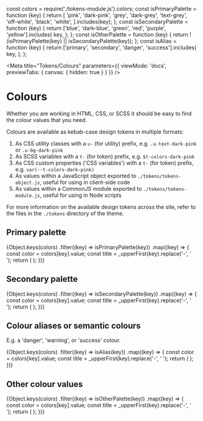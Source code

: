 const colors = require('./tokens-module.js').colors;
const isPrimaryPalette = function (key) {
  return [
    'pink',
    'dark-pink',
    'grey',
    'dark-grey',
    'text-grey',
    'off-white',
    'black',
    'white',
  ].includes(key);
};
const isSecondaryPalette = function (key) {
  return ['blue', 'dark-blue', 'green', 'red', 'purple', 'yellow'].includes(
    key,
  );
};
const isOtherPalette = function (key) {
  return !(isPrimaryPalette(key) || isSecondaryPalette(key));
};
const isAlias = function (key) {
  return ['primary', 'secondary', 'danger', 'success'].includes(
    key,
  );
};

<Meta
  title="Tokens/Colours"
  parameters={{ viewMode: 'docs', previewTabs: { canvas: { hidden: true } } }}
/>

# Colours

Whether you are working in HTML, CSS, or SCSS it should be easy to find the
colour values that you need.

Colours are available as kebab-case design tokens in multiple formats:

1. As CSS utility classes with a `u-` (for utility) prefix, e.g.
   `.u-text-dark-pink` or `.u-bg-dark-pink`
2. As SCSS variables with a `t-` (for token) prefix, e.g. `$t-colors-dark-pink`
3. As CSS custom properties ('CSS variables') with a `t-` (for token) prefix,
   e.g. `var(--t-colors-dark-pink)`
4. As values within a JavaScript object exported to `./tokens/tokens-object.js`,
   useful for using in client-side code
5. As values within a CommonJS module exported to `./tokens/tokens-module.js`,
   useful for using in Node scripts

For more information on the available design tokens across the site, refer to
the files in the `./tokens` directory of the theme.

## Primary palette

<ColorPalette>
  {Object.keys(colors)
    .filter((key) => isPrimaryPalette(key))
    .map((key) => {
      const color = colors[key].value;
      const title = _upperFirst(key).replace('-', ' ');
      return (
        <ColorItem
          key={key}
          title={title}
          subtitle={key}
          colors={{ [key]: color }}
        />
      );
    })}
</ColorPalette>

## Secondary palette

<ColorPalette>
  {Object.keys(colors)
    .filter((key) => isSecondaryPalette(key))
    .map((key) => {
      const color = colors[key].value;
      const title = _upperFirst(key).replace('-', ' ');
      return (
        <ColorItem
          key={key}
          title={title}
          subtitle={key}
          colors={{ [key]: color }}
        />
      );
    })}
</ColorPalette>

## Colour aliases or semantic colours

E.g. a 'danger', 'warning', or 'success' colour.

<ColorPalette>
  {Object.keys(colors)
    .filter((key) => isAlias(key))
    .map((key) => {
      const color = colors[key].value;
      const title = _upperFirst(key).replace('-', ' ');
      return (
        <ColorItem
          key={key}
          title={title}
          subtitle={key}
          colors={{ [key]: color }}
        />
      );
    })}
</ColorPalette>


## Other colour values

<ColorPalette>
  {Object.keys(colors)
    .filter((key) => isOtherPalette(key))
    .map((key) => {
      const color = colors[key].value;
      const title = _upperFirst(key).replace('-', ' ');
      return (
        <ColorItem
          key={key}
          title={title}
          subtitle={key}
          colors={{ [key]: color }}
        />
      );
    })}
</ColorPalette>
